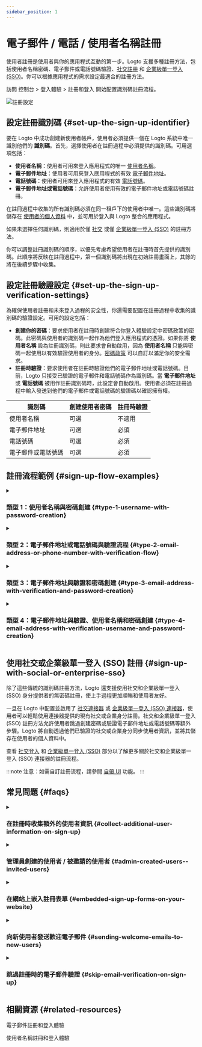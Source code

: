 ```yaml
---
sidebar_position: 1
---
```


# 電子郵件 / 電話 / 使用者名稱註冊

使用者註冊是使用者與你的應用程式互動的第一步。Logto 支援多種註冊方法，包括使用者名稱密碼、電子郵件或電話號碼驗證、[社交註冊](/end-user-flows/sign-up-and-sign-in/social-sign-in) 和 [企業級單一登入 (SSO)](/end-user-flows/enterprise-sso)。你可以根據應用程式的需求設定最適合的註冊方法。

訪問 <CloudLink to="/sign-in-experience/sign-up-and-sign-in">控制台 > 登入體驗 > 註冊和登入</CloudLink> 開始配置識別碼註冊流程。

<img src="/img/assets/sign-in-experience-sign-up.png" alt="註冊設定" />

## 設定註冊識別碼 \{#set-up-the-sign-up-identifier}

要在 Logto 中成功創建新使用者帳戶，使用者必須提供一個在 Logto 系統中唯一識別他們的 **識別碼**。首先，選擇使用者在註冊過程中必須提供的識別碼。可用選項包括：

- **使用者名稱**：使用者可用來登入應用程式的唯一 [使用者名稱](/user-management/user-data#username)。
- **電子郵件地址**：使用者可用來登入應用程式的有效 [電子郵件地址](/user-management/user-data#primary_email)。
- **電話號碼**：使用者可用來登入應用程式的有效 [電話號碼](/user-management/user-data#primary_phone)。
- **電子郵件地址或電話號碼**：允許使用者使用有效的電子郵件地址或電話號碼註冊。

在註冊過程中收集的所有識別碼必須在同一租戶下的使用者中唯一。這些識別碼將儲存在 [使用者的個人資料](/user-management/user-data#user-profile) 中，並可用於登入與 Logto 整合的應用程式。

如果未選擇任何識別碼，則適用於僅 [社交](/end-user-flows/sign-up-and-sign-in/social-sign-in) 或僅 [企業級單一登入 (SSO)](/end-user-flows/enterprise-sso) 的註冊方法。

你可以調整註冊識別碼的順序，以優先考慮希望使用者在註冊時首先提供的識別碼。此順序將反映在註冊過程中，第一個識別碼將出現在初始註冊畫面上，其餘的將在後續步驟中收集。

## 設定註冊驗證設定 \{#set-up-the-sign-up-verification-settings}

為確保使用者註冊和未來登入過程的安全性，你還需要配置在註冊過程中收集的識別碼的驗證設定。可用的設定包括：

- **創建你的密碼**：要求使用者在註冊時創建符合你登入體驗設定中密碼政策的密碼。此密碼與使用者的識別碼一起作為他們登入應用程式的憑證。如果你將 **使用者名稱** 設為註冊識別碼，則此要求會自動啟用，因為 **使用者名稱** 只能與密碼一起使用以有效驗證使用者的身分。[密碼政策](/end-user-flows/sign-up-and-sign-in/reset-password#set-up-password-policy) 可以自訂以滿足你的安全需求。
- **註冊時驗證**：要求使用者在註冊時驗證他們的電子郵件地址或電話號碼。目前，Logto 只接受已驗證的電子郵件和電話號碼作為識別碼。當 **電子郵件地址** 或 **電話號碼** 被用作註冊識別碼時，此設定會自動啟用。使用者必須在註冊過程中輸入發送到他們的電子郵件或電話號碼的驗證碼以確認擁有權。

| 識別碼                | 創建使用者密碼 | 註冊時驗證 |
| --------------------- | -------------- | ---------- |
| 使用者名稱            | 可選           | 不適用     |
| 電子郵件地址          | 可選           | 必須       |
| 電話號碼              | 可選           | 必須       |
| 電子郵件或電話號碼    | 可選           | 必須       |

## 註冊流程範例 \{#sign-up-flow-examples}

<details>
  <summary>

### 類型 1：使用者名稱與密碼創建 \{#type-1-username-with-password-creation}

</summary>

選擇 **使用者名稱** 作為註冊識別碼。創建你的密碼會自動啟用。

<img src="/img/assets/sign-up-username-password.png" alt="使用者名稱和密碼註冊" />

</details>

<details>
  <summary>

### 類型 2：電子郵件地址或電話號碼與驗證流程 \{#type-2-email-address-or-phone-number-with-verification-flow}

</summary>

選擇 **電子郵件地址或電話號碼** 作為註冊識別碼。**註冊時驗證** 被強制啟用。

<img
  src="/img/assets/sign-up-email-verification.png"
  alt="電子郵件或電話號碼註冊與驗證"
/>

</details>

<details>
  <summary>

### 類型 3：電子郵件地址與驗證和密碼創建 \{#type-3-email-address-with-verification-and-password-creation}

</summary>

選擇 **電子郵件地址** 作為註冊識別碼。**註冊時驗證** 被強制啟用。啟用 **創建你的密碼** 以要求使用者在註冊時創建密碼。（同樣適用於電話號碼註冊流程）

<img
  src="/img/assets/sign-up-email-password.png"
  alt="電子郵件註冊與驗證和密碼創建"
/>

</details>

<details>
  <summary>

### 類型 4：電子郵件地址與驗證、使用者名稱和密碼創建 \{#type-4-email-address-with-verification-username-and-password-creation}

</summary>

選擇 **電子郵件地址** 和 **使用者名稱** 作為註冊識別碼。**註冊時驗證** 被強制啟用。啟用 **創建你的密碼** 以要求使用者在註冊時創建密碼。

<img
  src="/img/assets/sign-up-email-username-password.png"
  alt="電子郵件和使用者名稱註冊與驗證和密碼創建"
/>

</details>

## 使用社交或企業級單一登入 (SSO) 註冊 \{#sign-up-with-social-or-enterprise-sso}

除了這些傳統的識別碼註冊方法，Logto 還支援使用社交和企業級單一登入 (SSO) 身分提供者的無密碼註冊，使上手過程更加順暢和使用者友好。

一旦在 Logto 中配置並啟用了 [社交連接器](/connectors/social-connectors) 或 [企業級單一登入 (SSO) 連接器](/connectors/enterprise-connectors)，使用者可以輕鬆使用連接器提供的現有社交或企業身分註冊。社交和企業級單一登入 (SSO) 註冊方法允許使用者跳過創建密碼或驗證電子郵件地址或電話號碼等額外步驟。Logto 將自動透過他們已驗證的社交或企業身分同步使用者資訊，並將其儲存在使用者的個人資料中。

查看 [社交登入](/end-user-flows/sign-up-and-sign-in/social-sign-in/) 和 [企業級單一登入 (SSO)](/end-user-flows/enterprise-sso/) 部分以了解更多關於社交和企業級單一登入 (SSO) 連接器的註冊流程。

:::note
注意：如需自訂註冊流程，請參閱 [自帶 UI](/customization/bring-your-ui/) 功能。
:::

## 常見問題 \{#faqs}

<details>
  <summary>

### 在註冊時收集額外的使用者資訊 \{#collect-additional-user-information-on-sign-up}

</summary>

要在註冊時收集額外的使用者個人資料資訊（例如，全名、生日、公司名稱），你現在有兩個選擇：

- **自託管上手流程**：在成功註冊後將使用者重定向到你自己的上手流程，以進行可自訂的資料收集。
- **自帶 UI**：使用我們的 [自帶 UI](/customization/bring-your-ui) 功能與使用者個人資料設定 API 自訂你的註冊流程。

</details>

<details>
  <summary>

### 管理員創建的使用者 / 被邀請的使用者 \{#admin-created-users--invited-users}

</summary>

了解如何實現 [僅限邀請註冊流程](/end-user-flows/sign-up-and-sign-in/disable-user-registration/#implement-an-invitation-only-sign-up-flow)。

</details>

<details>
  <summary>

### 在網站上嵌入註冊表單 \{#embedded-sign-up-forms-on-your-website}

</summary>
  
Logto 目前不支援無頭 API 進行登入和註冊。你可以使用 [自帶 UI](/customization/bring-your-ui/) 功能將你自己的註冊表單上傳到 Logto，或使用登入參數將使用者資訊從你的网站填入 Logto。了解更多關於使用者識別碼填入的資訊，請參閱 [驗證參數](/end-user-flows/authentication-parameters/)。

</details>

<details>
  <summary>

### 向新使用者發送歡迎電子郵件 \{#sending-welcome-emails-to-new-users}

</summary>

訂閱 `User.Created` Webhook 事件以觸發向新使用者發送歡迎電子郵件。了解更多關於 [Webhook 事件](/developers/webhooks/webhooks-events/#data-mutation-hook-events)。

</details>

<details>
  <summary>

### 跳過註冊時的電子郵件驗證 \{#skip-email-verification-on-sign-up}

</summary>

目前，Logto 只支援已驗證的電子郵件和電話號碼作為識別碼。驗證過程是必需的，以確保使用者識別碼的安全性和擁有權。
對於未驗證的電子郵件或電話號碼的支援已在我們的 [路線圖](https://logto.productlane.com/roadmap) 上。請關注更新！

</details>

## 相關資源 \{#related-resources}

<Url href="https://www.youtube.com/watch?v=64rBXpWbScc">電子郵件註冊和登入體驗</Url>

<Url href="https://www.youtube.com/watch?v=chQxCJX6e6w">
  使用者名稱註冊和登入體驗
</Url>